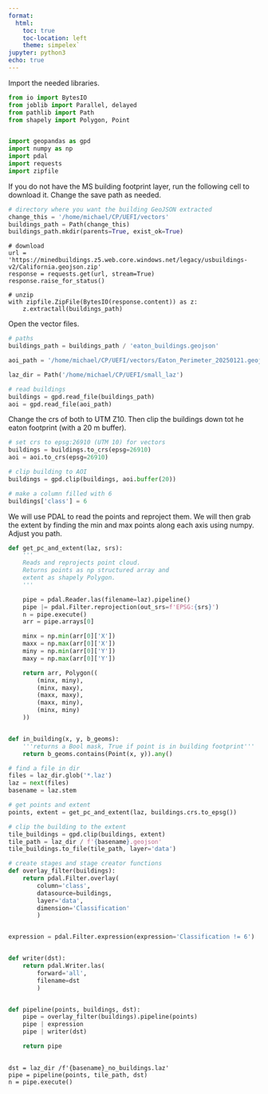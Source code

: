 ```yaml
---
format:
  html:
    toc: true
    toc-location: left
    theme: simpelex`
jupyter: python3
echo: true
---
```



Import the needed libraries.

```python
from io import BytesIO
from joblib import Parallel, delayed
from pathlib import Path
from shapely import Polygon, Point


import geopandas as gpd
import numpy as np
import pdal
import requests
import zipfile
```

If you do not have the MS building footprint layer, run the following cell to download it.  Change the save path as needed.

``` python
# directory where you want the building GeoJSON extracted
change_this = '/home/michael/CP/UEFI/vectors'
buildings_path = Path(change_this)
buildings_path.mkdir(parents=True, exist_ok=True)
```

```{}
# download
url = 'https://minedbuildings.z5.web.core.windows.net/legacy/usbuildings-v2/California.geojson.zip'
response = requests.get(url, stream=True)
response.raise_for_status()

# unzip
with zipfile.ZipFile(BytesIO(response.content)) as z:
    z.extractall(buildings_path)

```

Open the vector files.

```python
# paths
buildings_path = buildings_path / 'eaton_buildings.geojson'

aoi_path = '/home/michael/CP/UEFI/vectors/Eaton_Perimeter_20250121.geojson'

laz_dir = Path('/home/michael/CP/UEFI/small_laz')

# read buildings
buildings = gpd.read_file(buildings_path)
aoi = gpd.read_file(aoi_path)

```

Change the crs of both to UTM Z10. Then clip the buildings down tot he eaton footprint (with a 20 m buffer).

``` python

# set crs to epsg:26910 (UTM 10) for vectors 
buildings = buildings.to_crs(epsg=26910)
aoi = aoi.to_crs(epsg=26910)

# clip building to AOI
buildings = gpd.clip(buildings, aoi.buffer(20))

# make a column filled with 6
buildings['class'] = 6

```

We will use PDAL to read the points and reproject them. We will then grab the extent by finding the min and max points along each axis using numpy.
Adjust you path.

```python

def get_pc_and_extent(laz, srs):
    '''
    Reads and reprojects point cloud.
    Returns points as np structured array and
    extent as shapely Polygon.
    '''

    pipe = pdal.Reader.las(filename=laz).pipeline()
    pipe |= pdal.Filter.reprojection(out_srs=f'EPSG:{srs}')
    n = pipe.execute()
    arr = pipe.arrays[0]

    minx = np.min(arr[0]['X'])
    maxx = np.max(arr[0]['X'])
    miny = np.min(arr[0]['Y'])
    maxy = np.max(arr[0]['Y'])

    return arr, Polygon((
        (minx, miny),
        (minx, maxy),
        (maxx, maxy),
        (maxx, miny),
        (minx, miny)
    )) 


def in_building(x, y, b_geoms):
    '''returns a Bool mask, True if point is in building footprint'''
    return b_geoms.contains(Point(x, y)).any()

```


```python
# find a file in dir
files = laz_dir.glob('*.laz')
laz = next(files)
basename = laz.stem

# get points and extent
points, extent = get_pc_and_extent(laz, buildings.crs.to_epsg())
```

```python
# clip the building to the extent
tile_buildings = gpd.clip(buildings, extent)
tile_path = laz_dir / f'{basename}.geojson'
tile_buildings.to_file(tile_path, layer='data')
```


```python
# create stages and stage creator functions
def overlay_filter(buildings):
    return pdal.Filter.overlay(
        column='class',
        datasource=buildings,
        layer='data',
        dimension='Classification'
        )


expression = pdal.Filter.expression(expression='Classification != 6')


def writer(dst):
    return pdal.Writer.las(
        forward='all',
        filename=dst
        )


def pipeline(points, buildings, dst):
    pipe = overlay_filter(buildings).pipeline(points)
    pipe | expression
    pipe | writer(dst)

    return pipe
    
```


```
dst = laz_dir /f'{basename}_no_buildings.laz'
pipe = pipeline(points, tile_path, dst)
n = pipe.execute()

```



